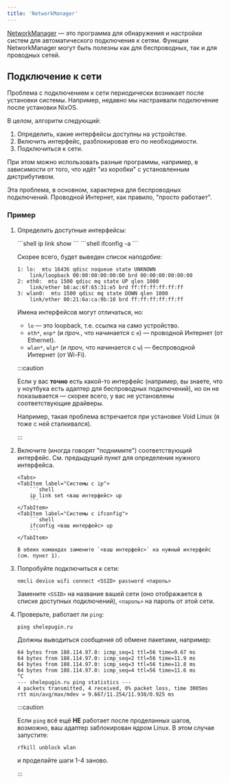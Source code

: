 ```yaml
---
title: 'NetworkManager'
---
```



[NetworkManager](https://networkmanager.dev/) &mdash; это программа для
обнаружения и настройки систем для автоматического подключения к сетям. Функции
NetworkManager могут быть полезны как для беспроводных, так и для проводных
сетей.

## Подключение к сети

Проблема с подключением к сети периодически возникает после установки системы.
Например, недавно мы настраивали подключение после установки NixOS.

В целом, алгоритм следующий:

<Steps>

1.  Определить, какие интерфейсы доступны на устройстве.
2.  Включить интерфейс, разблокировав его по необходимости.
3.  Подключиться к сети.

</Steps>

При этом можно использовать разные программы, например, в зависимости от того,
что идёт "из коробки" с установленным дистрибутивом.

Эта проблема, в основном, характерна для беспроводных подключений.
Проводной Интернет, как правило, "просто работает".

### Пример

<Steps>

1.  Определить доступные интерфейсы:

    <Tabs>
        <TabItem label="Системы с ip">
            ```shell
            ip link show
            ```
        </TabItem>
        <TabItem label="Системы с ifconfig">
            ```shell
            ifconfig -a
            ```
        </TabItem>
    </Tabs>

    Скорее всего, будет выведен список наподобие:

    ```
    1: lo:  mtu 16436 qdisc noqueue state UNKNOWN
        link/loopback 00:00:00:00:00:00 brd 00:00:00:00:00:00
    2: eth0:  mtu 1500 qdisc mq state UP qlen 1000
        link/ether b8:ac:6f:65:31:e5 brd ff:ff:ff:ff:ff:ff
    3: wlan0:  mtu 1500 qdisc mq state DOWN qlen 1000
        link/ether 00:21:6a:ca:9b:10 brd ff:ff:ff:ff:ff:ff
    ```

    Имена интерфейсов могут отличаться, но:

    -   `lo` &mdash; это loopback, т.е. ссылка на само устройство.
    -   `eth*`, `enp*` (и _проч._, что начинается с `e`) &mdash; проводной Интернет (от Ethernet).
    -   `wlan*`, `wlp*` (и _проч_, что начинается с `w`) &mdash; беспроводной Интернет (от Wi-Fi).

    :::caution

    Если у вас **точно** есть какой-то интерфейс (например, вы знаете, что у
    ноутбука есть адаптер для беспроводных подключений), но он не показывается
    &mdash; скорее всего, у вас не установлены соответствующие драйверы.

    Например, такая проблема встречается при установке Void Linux (я тоже с ней
    сталкивался).

    :::

2.  Включите (иногда говорят "поднимите") соответствующий интерфейс. См.
    предыдущий пункт для определения нужного интерфейса.

        <Tabs>
        <TabItem label="Системы с ip">
            ```shell
            ip link set <ваш интерфейс> up
            ```
        </TabItem>
        <TabItem label="Системы с ifconfig">
            ```shell
            ifconfig <ваш интерфейс> up
            ```
        </TabItem>

    </Tabs>

        В обеих командах замените `<ваш интерфейс>` на нужный интерфейс (см. пункт 1).

3.  Попробуйте подключиться к сети:

    ```shell
    nmcli device wifi connect <SSID> password <пароль>
    ```

    Замените `<SSID>` на название вашей сети (оно отображается в списке
    доступных подключений), `<пароль>` на пароль от этой сети.

4.  Проверьте, работает ли `ping`:

    ```shell
    ping shelepugin.ru
    ```

    Должны выводиться сообщения об обмене пакетами, например:

    ```shell
    64 bytes from 188.114.97.0: icmp_seq=1 ttl=56 time=9.67 ms
    64 bytes from 188.114.97.0: icmp_seq=2 ttl=56 time=11.9 ms
    64 bytes from 188.114.97.0: icmp_seq=3 ttl=56 time=11.8 ms
    64 bytes from 188.114.97.0: icmp_seq=4 ttl=56 time=11.6 ms
    ^C
    --- shelepugin.ru ping statistics ---
    4 packets transmitted, 4 received, 0% packet loss, time 3005ms
    rtt min/avg/max/mdev = 9.667/11.254/11.938/0.925 ms
    ```

    :::caution

    Если `ping` всё ещё **НЕ** работает после проделанных шагов, возможно, ваш
    адаптер заблокирован ядром Linux. В этом случае запустите:

    ```shell
    rfkill unblock wlan
    ```

    и проделайте шаги 1-4 заново.

    :::

</Steps>
